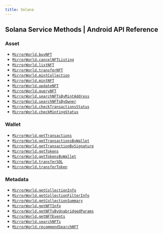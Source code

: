 ```yaml
---
title: Solana
---
```


## Solana Service Methods | Android API Reference

### Asset
- [`MirrorWorld.buyNFT`](/api-reference/android/solana/asset/buyNFT)
- [`MirrorWorld.cancelNFTListing`](/api-reference/android/solana/asset/cancelNFTListing)
- [`MirrorWorld.listNFT`](/api-reference/android/solana/asset/listNFT)
- [`MirrorWorld.transferNFT`](/api-reference/android/solana/asset/transferNFT)
- [`MirrorWorld.mintCollection`](/api-reference/android/solana/asset/mintCollection)
- [`MirrorWorld.mintNFT`](/api-reference/android/solana/asset/mintNFT)
- [`MirrorWorld.updateNFT`](/api-reference/android/solana/asset/updateNFT)
- [`MirrorWorld.queryNFT`](/api-reference/android/solana/asset/queryNFT)
- [`MirrorWorld.searchNFTsByMintAddress`](/api-reference/android/solana/asset/searchNFTsByMintAddress)
- [`MirrorWorld.searchNFTsByOwner`](/api-reference/android/solana/asset/searchNFTsByOwner)
- [`MirrorWorld.checkTransactionsStatus`](/api-reference/android/solana/confirmation/checkTransactionsStatus)
- [`MirrorWorld.checkMintingStatus`](/api-reference/android/solana/confirmation/checkMintingStatus)


### Wallet
- [`MirrorWorld.getTransactions`](/api-reference/android/solana/wallet/getTransactions)
- [`MirrorWorld.getTransactionsByWallet`](/api-reference/android/solana/wallet/getTransactionsByWallet)
- [`MirrorWorld.getTransactionBySignature`](/api-reference/android/solana/wallet/getTransactionBySignature)
- [`MirrorWorld.getTokens`](/api-reference/android/solana/wallet/getTokens)
- [`MirrorWorld.getTokensByWallet`](/api-reference/android/solana/wallet/getTokensByWallet)
- [`MirrorWorld.transferSOL`](/api-reference/android/solana/wallet/transferSOL)
- [`MirrorWorld.transferToken`](/api-reference/android/solana/wallet/transferToken)

### Metadata
- [`MirrorWorld.getCollectionInfo`](/api-reference/android/solana/metadata/getCollectionInfo)
- [`MirrorWorld.getCollectionFilterInfo`](/api-reference/android/solana/metadata/getCollectionFilterInfo)
- [`MirrorWorld.getCollectionSummary`](/api-reference/android/solana/metadata/getCollectionSummary)
- [`MirrorWorld.getNFTInfo`](/api-reference/android/solana/metadata/getNFTInfo)
- [`MirrorWorld.getNFTsByUnabridgedParams`](/api-reference/android/solana/metadata/getNFTsByUnabridgedParams)
- [`MirrorWorld.getNFTEvents`](/api-reference/android/solana/metadata/getNFTEvents)
- [`MirrorWorld.searchNFTs`](/api-reference/android/solana/metadata/searchNFTs)
- [`MirrorWorld.recommendSearchNFT`](/api-reference/android/solana/metadata/recommendSearchNFT)